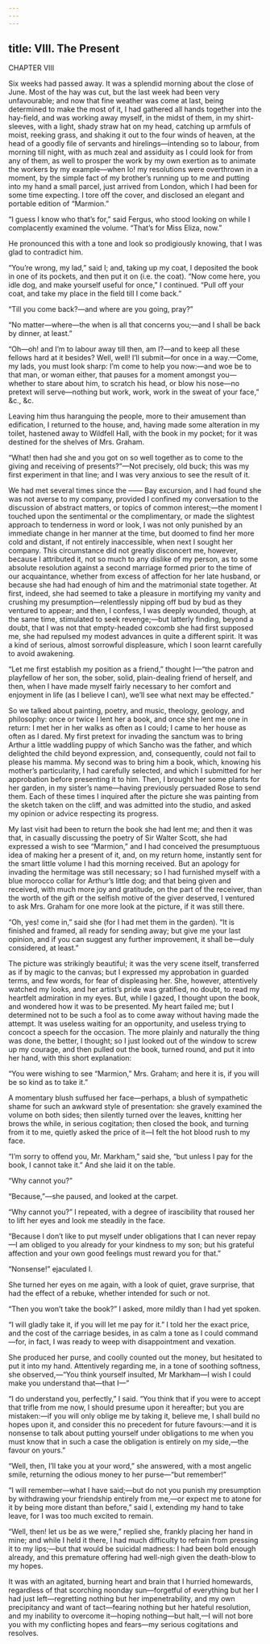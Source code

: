 ```yaml
---
---
---
```

title: VIII. The Present
---

CHAPTER VIII

Six weeks had passed away. It was a splendid morning about the close of June. Most of the hay was cut, but the last week had been very unfavourable; and now that fine weather was come at last, being determined to make the most of it, I had gathered all hands together into the hay-field, and was working away myself, in the midst of them, in my shirt-sleeves, with a light, shady straw hat on my head, catching up armfuls of moist, reeking grass, and shaking it out to the four winds of heaven, at the head of a goodly file of servants and hirelings—intending so to labour, from morning till night, with as much zeal and assiduity as I could look for from any of them, as well to prosper the work by my own exertion as to animate the workers by my example—when lo! my resolutions were overthrown in a moment, by the simple fact of my brother’s running up to me and putting into my hand a small parcel, just arrived from London, which I had been for some time expecting. I tore off the cover, and disclosed an elegant and portable edition of “Marmion.”

“I guess I know who that’s for,” said Fergus, who stood looking on while I complacently examined the volume. “That’s for Miss Eliza, now.”

He pronounced this with a tone and look so prodigiously knowing, that I was glad to contradict him.

“You’re wrong, my lad,” said I; and, taking up my coat, I deposited the book in one of its pockets, and then put it on (i.e. the coat). “Now come here, you idle dog, and make yourself useful for once,” I continued. “Pull off your coat, and take my place in the field till I come back.”

“Till you come back?—and where are you going, pray?”

“No matter—where—the when is all that concerns you;—and I shall be back by dinner, at least.”

“Oh—oh! and I’m to labour away till then, am I?—and to keep all these fellows hard at it besides? Well, well! I’ll submit—for once in a way.—Come, my lads, you must look sharp: I’m come to help you now:—and woe be to that man, or woman either, that pauses for a moment amongst you—whether to stare about him, to scratch his head, or blow his nose—no pretext will serve—nothing but work, work, work in the sweat of your face,” &c., &c.

Leaving him thus haranguing the people, more to their amusement than edification, I returned to the house, and, having made some alteration in my toilet, hastened away to Wildfell Hall, with the book in my pocket; for it was destined for the shelves of Mrs. Graham.

“What! then had she and you got on so well together as to come to the giving and receiving of presents?”—Not precisely, old buck; this was my first experiment in that line; and I was very anxious to see the result of it.

We had met several times since the —— Bay excursion, and I had found she was not averse to my company, provided I confined my conversation to the discussion of abstract matters, or topics of common interest;—the moment I touched upon the sentimental or the complimentary, or made the slightest approach to tenderness in word or look, I was not only punished by an immediate change in her manner at the time, but doomed to find her more cold and distant, if not entirely inaccessible, when next I sought her company. This circumstance did not greatly disconcert me, however, because I attributed it, not so much to any dislike of my person, as to some absolute resolution against a second marriage formed prior to the time of our acquaintance, whether from excess of affection for her late husband, or because she had had enough of him and the matrimonial state together. At first, indeed, she had seemed to take a pleasure in mortifying my vanity and crushing my presumption—relentlessly nipping off bud by bud as they ventured to appear; and then, I confess, I was deeply wounded, though, at the same time, stimulated to seek revenge;—but latterly finding, beyond a doubt, that I was not that empty-headed coxcomb she had first supposed me, she had repulsed my modest advances in quite a different spirit. It was a kind of serious, almost sorrowful displeasure, which I soon learnt carefully to avoid awakening.

“Let me first establish my position as a friend,” thought I—“the patron and playfellow of her son, the sober, solid, plain-dealing friend of herself, and then, when I have made myself fairly necessary to her comfort and enjoyment in life (as I believe I can), we’ll see what next may be effected.”

So we talked about painting, poetry, and music, theology, geology, and philosophy: once or twice I lent her a book, and once she lent me one in return: I met her in her walks as often as I could; I came to her house as often as I dared. My first pretext for invading the sanctum was to bring Arthur a little waddling puppy of which Sancho was the father, and which delighted the child beyond expression, and, consequently, could not fail to please his mamma. My second was to bring him a book, which, knowing his mother’s particularity, I had carefully selected, and which I submitted for her approbation before presenting it to him. Then, I brought her some plants for her garden, in my sister’s name—having previously persuaded Rose to send them. Each of these times I inquired after the picture she was painting from the sketch taken on the cliff, and was admitted into the studio, and asked my opinion or advice respecting its progress.

My last visit had been to return the book she had lent me; and then it was that, in casually discussing the poetry of Sir Walter Scott, she had expressed a wish to see “Marmion,” and I had conceived the presumptuous idea of making her a present of it, and, on my return home, instantly sent for the smart little volume I had this morning received. But an apology for invading the hermitage was still necessary; so I had furnished myself with a blue morocco collar for Arthur’s little dog; and that being given and received, with much more joy and gratitude, on the part of the receiver, than the worth of the gift or the selfish motive of the giver deserved, I ventured to ask Mrs. Graham for one more look at the picture, if it was still there.

“Oh, yes! come in,” said she (for I had met them in the garden). “It is finished and framed, all ready for sending away; but give me your last opinion, and if you can suggest any further improvement, it shall be—duly considered, at least.”

The picture was strikingly beautiful; it was the very scene itself, transferred as if by magic to the canvas; but I expressed my approbation in guarded terms, and few words, for fear of displeasing her. She, however, attentively watched my looks, and her artist’s pride was gratified, no doubt, to read my heartfelt admiration in my eyes. But, while I gazed, I thought upon the book, and wondered how it was to be presented. My heart failed me; but I determined not to be such a fool as to come away without having made the attempt. It was useless waiting for an opportunity, and useless trying to concoct a speech for the occasion. The more plainly and naturally the thing was done, the better, I thought; so I just looked out of the window to screw up my courage, and then pulled out the book, turned round, and put it into her hand, with this short explanation:

“You were wishing to see “Marmion,” Mrs. Graham; and here it is, if you will be so kind as to take it.”

A momentary blush suffused her face—perhaps, a blush of sympathetic shame for such an awkward style of presentation: she gravely examined the volume on both sides; then silently turned over the leaves, knitting her brows the while, in serious cogitation; then closed the book, and turning from it to me, quietly asked the price of it—I felt the hot blood rush to my face.

“I’m sorry to offend you, Mr. Markham,” said she, “but unless I pay for the book, I cannot take it.” And she laid it on the table.

“Why cannot you?”

“Because,”—she paused, and looked at the carpet.

“Why cannot you?” I repeated, with a degree of irascibility that roused her to lift her eyes and look me steadily in the face.

“Because I don’t like to put myself under obligations that I can never repay—I am obliged to you already for your kindness to my son; but his grateful affection and your own good feelings must reward you for that.”

“Nonsense!” ejaculated I.

She turned her eyes on me again, with a look of quiet, grave surprise, that had the effect of a rebuke, whether intended for such or not.

“Then you won’t take the book?” I asked, more mildly than I had yet spoken.

“I will gladly take it, if you will let me pay for it.” I told her the exact price, and the cost of the carriage besides, in as calm a tone as I could command—for, in fact, I was ready to weep with disappointment and vexation.

She produced her purse, and coolly counted out the money, but hesitated to put it into my hand. Attentively regarding me, in a tone of soothing softness, she observed,—“You think yourself insulted, Mr Markham—I wish I could make you understand that—that I—”

“I do understand you, perfectly,” I said. “You think that if you were to accept that trifle from me now, I should presume upon it hereafter; but you are mistaken:—if you will only oblige me by taking it, believe me, I shall build no hopes upon it, and consider this no precedent for future favours:—and it is nonsense to talk about putting yourself under obligations to me when you must know that in such a case the obligation is entirely on my side,—the favour on yours.”

“Well, then, I’ll take you at your word,” she answered, with a most angelic smile, returning the odious money to her purse—“but remember!”

“I will remember—what I have said;—but do not you punish my presumption by withdrawing your friendship entirely from me,—or expect me to atone for it by being more distant than before,” said I, extending my hand to take leave, for I was too much excited to remain.

“Well, then! let us be as we were,” replied she, frankly placing her hand in mine; and while I held it there, I had much difficulty to refrain from pressing it to my lips;—but that would be suicidal madness: I had been bold enough already, and this premature offering had well-nigh given the death-blow to my hopes.

It was with an agitated, burning heart and brain that I hurried homewards, regardless of that scorching noonday sun—forgetful of everything but her I had just left—regretting nothing but her impenetrability, and my own precipitancy and want of tact—fearing nothing but her hateful resolution, and my inability to overcome it—hoping nothing—but halt,—I will not bore you with my conflicting hopes and fears—my serious cogitations and resolves.

